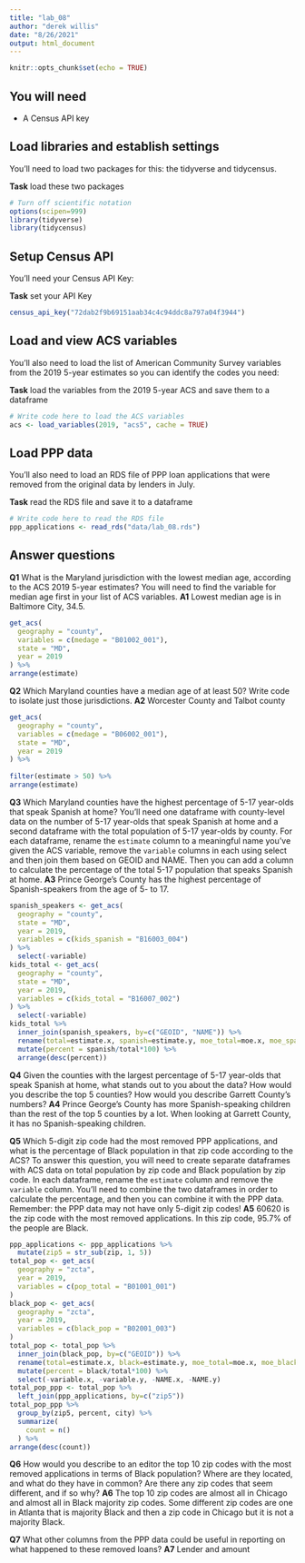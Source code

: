 ```yaml
---
title: "lab_08"
author: "derek willis"
date: "8/26/2021"
output: html_document
---
```


```r
knitr::opts_chunk$set(echo = TRUE)
```

## You will need

* A Census API key

## Load libraries and establish settings

You'll need to load two packages for this: the tidyverse and tidycensus.

**Task** load these two packages

```r
# Turn off scientific notation
options(scipen=999)
library(tidyverse)
library(tidycensus)
```

## Setup Census API

You'll need your Census API Key:

**Task** set your API Key

```r
census_api_key("72dab2f9b69151aab34c4c94ddc8a797a04f3944")
```

## Load and view ACS variables

You'll also need to load the list of American Community Survey variables from the 2019 5-year estimates so you can identify the codes you need:

**Task** load the variables from the 2019 5-year ACS and save them to a dataframe

```r
# Write code here to load the ACS variables
acs <- load_variables(2019, "acs5", cache = TRUE)
```

## Load PPP data

You'll also need to load an RDS file of PPP loan applications that were removed from the original data by lenders in July.

**Task** read the RDS file and save it to a dataframe

```r
# Write code here to read the RDS file
ppp_applications <- read_rds("data/lab_08.rds")
```

## Answer questions

**Q1** What is the Maryland jurisdiction with the lowest median age, according to the ACS 2019 5-year estimates? You will need to find the variable for median age first in your list of ACS variables.
**A1** Lowest median age is in Baltimore City, 34.5.

```r
get_acs(
  geography = "county",
  variables = c(medage = "B01002_001"),
  state = "MD", 
  year = 2019
) %>% 
arrange(estimate)
```

**Q2** Which Maryland counties have a median age of at least 50? Write code to isolate just those jurisdictions.
**A2** Worcester County and Talbot county

```r
get_acs(
  geography = "county",
  variables = c(medage = "B06002_001"),
  state = "MD", 
  year = 2019
) %>% 
  
filter(estimate > 50) %>% 
arrange(estimate)
```

**Q3** Which Maryland counties have the highest percentage of 5-17 year-olds that speak Spanish at home? You'll need one dataframe with county-level data on the number of 5-17 year-olds that speak Spanish at home and a second dataframe with the total population of 5-17 year-olds by county. For each dataframe, rename the `estimate` column to a meaningful name you've given the ACS variable, remove the `variable` columns in each using select and then join them based on GEOID and NAME. Then you can add a column to calculate the percentage of the total 5-17 population that speaks Spanish at home.
**A3** Prince George's County has the highest percentage of Spanish-speakers from the age of 5- to 17.

```r
spanish_speakers <- get_acs(
  geography = "county",
  state = "MD",
  year = 2019,
  variables = c(kids_spanish = "B16003_004")
) %>% 
  select(-variable)
kids_total <- get_acs(
  geography = "county",
  state = "MD",
  year = 2019,
  variables = c(kids_total = "B16007_002")
) %>% 
  select(-variable)
kids_total %>% 
  inner_join(spanish_speakers, by=c("GEOID", "NAME")) %>% 
  rename(total=estimate.x, spanish=estimate.y, moe_total=moe.x, moe_spanish=moe.y) %>% 
  mutate(percent = spanish/total*100) %>% 
  arrange(desc(percent))
```

**Q4** Given the counties with the largest percentage of 5-17 year-olds that speak Spanish at home, what stands out to you about the data? How would you describe the top 5 counties? How would you describe Garrett County's numbers?
**A4** Prince George's County has more Spanish-speaking children than the rest of the top 5 counties by a lot. When looking at Garrett County, it has no Spanish-speaking children.

**Q5** Which 5-digit zip code had the most removed PPP applications, and what is the percentage of Black population in that zip code according to the ACS? To answer this question, you will need to create separate dataframes with ACS data on total population by zip code and Black population by zip code. In each dataframe, rename the `estimate` column and remove the `variable` column. You'll need to combine the two dataframes in order to calculate the percentage, and then you can combine it with the PPP data. Remember: the PPP data may not have only 5-digit zip codes!
**A5** 60620 is the zip code with the most removed applications. In this zip code, 95.7% of the people are Black.

```r
ppp_applications <- ppp_applications %>%
  mutate(zip5 = str_sub(zip, 1, 5))
total_pop <- get_acs(
  geography = "zcta",
  year = 2019,
  variables = c(pop_total = "B01001_001")
)
black_pop <- get_acs(
  geography = "zcta",
  year = 2019,
  variables = c(black_pop = "B02001_003")
)
total_pop <- total_pop %>% 
  inner_join(black_pop, by=c("GEOID")) %>% 
  rename(total=estimate.x, black=estimate.y, moe_total=moe.x, moe_black=moe.y, zip5=GEOID) %>% 
  mutate(percent = black/total*100) %>% 
  select(-variable.x, -variable.y, -NAME.x, -NAME.y)
total_pop_ppp <- total_pop %>% 
  left_join(ppp_applications, by=c("zip5"))
total_pop_ppp %>% 
  group_by(zip5, percent, city) %>% 
  summarize(
    count = n()
  ) %>% 
arrange(desc(count))
```

**Q6** How would you describe to an editor the top 10 zip codes with the most removed applications in terms of Black population? Where are they located, and what do they have in common? Are there any zip codes that seem different, and if so why?
**A6** The top 10 zip codes are almost all in Chicago and almost all in Black majority zip codes. Some different zip codes are one in Atlanta that is majority Black and then a zip code in Chicago but it is not a majority Black. 

**Q7** What other columns from the PPP data could be useful in reporting on what happened to these removed loans?
**A7** Lender and amount
